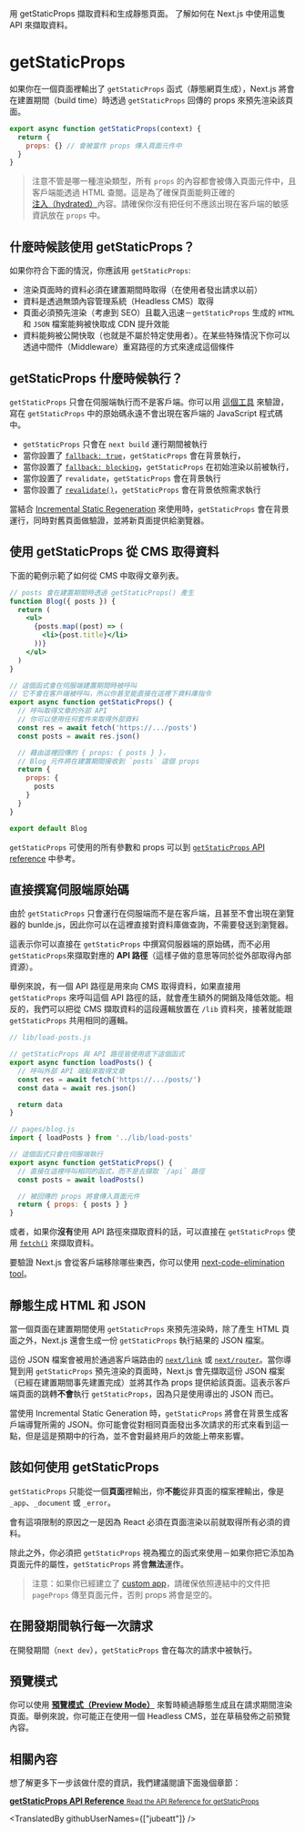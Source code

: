 <PageMeta>
   用 getStaticProps 擷取資料和生成靜態頁面。 了解如何在 Next.js 中使用這隻 API 來擷取資料。
</PageMeta>

# getStaticProps

如果你在一個頁面裡輸出了 `getStaticProps` 函式（靜態網頁生成），Next.js 將會在建置期間（build time）時透過 `getStaticProps` 回傳的 props 來預先渲染該頁面。

```jsx
export async function getStaticProps(context) {
  return {
    props: {} // 會被當作 props 傳入頁面元件中
  }
}
```

> 注意不管是哪一種渲染類型，所有 `props` 的內容都會被傳入頁面元件中，且客戶端能透過 HTML 查閱。這是為了確保頁面能夠正確的[注入（hydrated）](https://reactjs.org/docs/react-dom.html#hydrate)內容。請確保你沒有把任何不應該出現在客戶端的敏感資訊放在 `props` 中。

## 什麼時候該使用 getStaticProps？

如果你符合下面的情況，你應該用 `getStaticProps`:

- 渲染頁面時的資料必須在建置期間時取得（在使用者發出請求以前）
- 資料是透過無頭內容管理系統（Headless CMS）取得
- 頁面必須預先渲染（考慮到 SEO）且載入迅速－`getStaticProps` 生成的 `HTML` 和 `JSON` 檔案能夠被快取成 CDN 提升效能
- 資料能夠被公開快取（也就是不屬於特定使用者）。在某些特殊情況下你可以透過中間件（Middleware）重寫路徑的方式來達成這個條件

## getStaticProps 什麼時候執行？

`getStaticProps` 只會在伺服端執行而不是客戶端。你可以用 [這個工具](https://next-code-elimination.vercel.app/) 來驗證，寫在 `getStaticProps` 中的原始碼永遠不會出現在客戶端的 JavaScript 程式碼中。

- `getStaticProps` 只會在 `next build` 運行期間被執行
- 當你設置了 [`fallback: true`](/docs/api-reference/data-fetching/get-static-paths#fallback-true)，`getStaticProps` 會在背景執行，
- 當你設置了 [`fallback: blocking`](/docs/api-reference/data-fetching/get-static-paths#fallback-blocking)，`getStaticProps` 在初始渲染以前被執行，
- 當你設置了 `revalidate`，`getStaticProps` 會在背景執行
- 當你設置了 [`revalidate()`](/docs/basic-features/data-fetching/incremental-static-regeneration.md#on-demand-revalidation)，`getStaticProps` 會在背景依照需求執行

當結合 [Incremental Static Regeneration](/docs/basic-features/data-fetching/incremental-static-regeneration.md) 來使用時，`getStaticProps` 會在背景運行，同時對舊頁面做驗證，並將新頁面提供給瀏覽器。

## 使用 getStaticProps 從 CMS 取得資料

下面的範例示範了如何從 CMS 中取得文章列表。

```jsx
// posts 會在建置期間時透過 getStaticProps() 產生
function Blog({ posts }) {
  return (
    <ul>
      {posts.map((post) => (
        <li>{post.title}</li>
      ))}
    </ul>
  )
}

// 這個函式會在伺服端建置期間時被呼叫
// 它不會在客戶端被呼叫，所以你甚至能直接在這裡下資料庫指令
export async function getStaticProps() {
  // 呼叫取得文章的外部 API
  // 你可以使用任何套件來取得外部資料
  const res = await fetch('https://.../posts')
  const posts = await res.json()

  // 藉由這裡回傳的 { props: { posts } }，
  // Blog 元件將在建置期間接收到 `posts` 這個 props
  return {
    props: {
      posts
    }
  }
}

export default Blog
```

`getStaticProps` 可使用的所有參數和 props 可以到 [`getStaticProps` API reference](/docs/api-reference/data-fetching/get-static-props.md) 中參考。

## 直接撰寫伺服端原始碼

由於 `getStaticProps` 只會運行在伺服端而不是在客戶端，且甚至不會出現在瀏覽器的 bunlde.js，因此你可以在這裡直接對資料庫做查詢，不需要發送到瀏覽器。

這表示你可以直接在 `getStaticProps` 中撰寫伺服器端的原始碼，而不必用 `getStaticProps`來擷取對應的 **API 路徑**（這樣子做的意思等同於從外部取得內部資源）。

舉例來說，有一個 API 路徑是用來向 CMS 取得資料，如果直接用 `getStaticProps` 來呼叫這個 API 路徑的話，就會產生額外的開銷及降低效能。相反的，我們可以把從 CMS 擷取資料的這段邏輯放置在 `/lib` 資料夾，接著就能跟 `getStaticProps` 共用相同的邏輯。

```jsx
// lib/load-posts.js

// getStaticProps 與 API 路徑皆使用底下這個函式
export async function loadPosts() {
  // 呼叫外部 API 端點來取得文章
  const res = await fetch('https://.../posts/')
  const data = await res.json()

  return data
}

// pages/blog.js
import { loadPosts } from '../lib/load-posts'

// 這個函式只會在伺服端執行
export async function getStaticProps() {
  // 直接在這裡呼叫相同的函式，而不是去擷取 `/api` 路徑
  const posts = await loadPosts()

  // 被回傳的 props 將會傳入頁面元件
  return { props: { posts } }
}
```

或者，如果你**沒有**使用 API 路徑來擷取資料的話，可以直接在 `getStaticProps` 使用 [`fetch()`](https://developer.mozilla.org/en-US/docs/Web/API/Fetch_API) 來擷取資料。

要驗證 Next.js 會從客戶端移除哪些東西，你可以使用 [next-code-elimination tool](https://next-code-elimination.vercel.app/)。

## 靜態生成 HTML 和 JSON

當一個頁面在建置期間使用 `getStaticProps` 來預先渲染時，除了產生 HTML 頁面之外，Next.js 還會生成一份 `getStaticProps` 執行結果的 JSON 檔案。

這份 JSON 檔案會被用於通過客戶端路由的 [`next/link`](/docs/api-reference/next/link.md) 或 [`next/router`](/docs/api-reference/next/router.md)。當你導覽到用 `getStaticProps` 預先渲染的頁面時，Next.js 會先擷取這份 JSON 檔案（已經在建置期間事先建置完成）並將其作為 props 提供給該頁面。這表示客戶端頁面的跳轉**不會**執行 `getStaticProps`，因為只是使用導出的 JSON 而已。

當使用 Incremental Static Generation 時，`getStaticProps` 將會在背景生成客戶端導覽所需的 JSON。你可能會從對相同頁面發出多次請求的形式來看到這一點，但是這是預期中的行為，並不會對最終用戶的效能上帶來影響。

## 該如何使用 getStaticProps

`getStaticProps` 只能從一個**頁面**裡輸出，你**不能**從非頁面的檔案裡輸出，像是 `_app`、`_document` 或 `_error`。

會有這項限制的原因之一是因為 React 必須在頁面渲染以前就取得所有必須的資料。

除此之外，你必須把 `getStaticProps` 視為獨立的函式來使用－如果你把它添加為頁面元件的屬性，`getStaticProps` 將會**無法**運作。

> 注意：如果你已經建立了 [custom app](/docs/advanced-features/custom-app)，請確保依照連結中的文件把 `pageProps` 傳至頁面元件，否則 props 將會是空的。

## 在開發期間執行每一次請求

在開發期間（`next dev`），`getStaticProps` 會在每次的請求中被執行。

## 預覽模式

你可以使用 [**預覽模式（Preview Mode）**](/docs/advanced-features/preview-mode) 來暫時繞過靜態生成且在請求期間渲染頁面。舉例來說，你可能正在使用一個 Headless CMS，並在草稿發佈之前預覽內容。

## 相關內容

想了解更多下一步該做什麼的資訊，我們建議閱讀下面幾個章節：

<div className="card">
  <a href="/docs/api-reference/data-fetching/get-static-props.md">
    <b>getStaticProps API Reference</b>
    <small>Read the API Reference for getStaticProps</small>
  </a>
</div>

<TranslatedBy githubUserNames={["jubeatt"]} />
